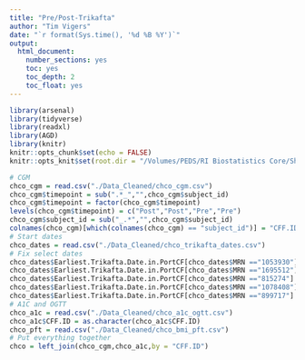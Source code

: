 ```yaml
---
title: "Pre/Post-Trikafta"
author: "Tim Vigers"
date: "`r format(Sys.time(), '%d %B %Y')`"
output:
  html_document:
    number_sections: yes
    toc: yes
    toc_depth: 2
    toc_float: yes
---
```


```r
library(arsenal)
library(tidyverse)
library(readxl)
library(AGD)
library(knitr)
knitr::opts_chunk$set(echo = FALSE)
knitr::opts_knit$set(root.dir = "/Volumes/PEDS/RI Biostatistics Core/Shared/Shared Projects/Vigers/CF/Christine Chan/Prepost Triakfta")
```

```r
# CGM
chco_cgm = read.csv("./Data_Cleaned/chco_cgm.csv")
chco_cgm$timepoint = sub(".*_","",chco_cgm$subject_id)
chco_cgm$timepoint = factor(chco_cgm$timepoint)
levels(chco_cgm$timepoint) = c("Post","Post","Pre","Pre")
chco_cgm$subject_id = sub("_.*","",chco_cgm$subject_id)
colnames(chco_cgm)[which(colnames(chco_cgm) == "subject_id")] = "CFF.ID"
# Start dates
chco_dates = read.csv("./Data_Cleaned/chco_trikafta_dates.csv")
# Fix select dates
chco_dates$Earliest.Trikafta.Date.in.PortCF[chco_dates$MRN =="1053930"] = "12/1/2019"
chco_dates$Earliest.Trikafta.Date.in.PortCF[chco_dates$MRN =="1695512"] = "12/12/2019"
chco_dates$Earliest.Trikafta.Date.in.PortCF[chco_dates$MRN =="815274"] = "12/13/2019"
chco_dates$Earliest.Trikafta.Date.in.PortCF[chco_dates$MRN =="1078408"] = "3/9/2020"
chco_dates$Earliest.Trikafta.Date.in.PortCF[chco_dates$MRN =="899717"] = "2/14/2020"
# A1C and OGTT
chco_a1c = read.csv("./Data_Cleaned/chco_a1c_ogtt.csv")
chco_a1c$CFF.ID = as.character(chco_a1c$CFF.ID)
chco_pft = read.csv("./Data_Cleaned/chco_bmi_pft.csv")
# Put everything together
chco = left_join(chco_cgm,chco_a1c,by = "CFF.ID")
```